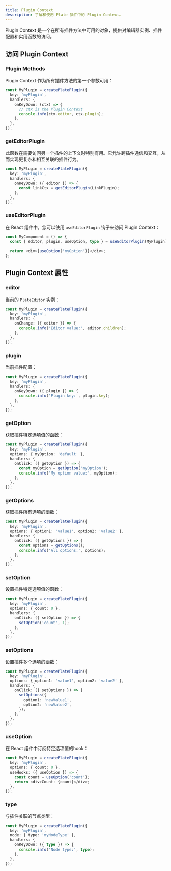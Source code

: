 ```yaml
---
title: Plugin Context
description: 了解和使用 Plate 插件中的 Plugin Context。
---
```


Plugin Context 是一个在所有插件方法中可用的对象，提供对编辑器实例、插件配置和实用函数的访问。

## 访问 Plugin Context

### Plugin Methods

Plugin Context 作为所有插件方法的第一个参数可用：

```ts
const MyPlugin = createPlatePlugin({
  key: 'myPlugin',
  handlers: {
    onKeyDown: (ctx) => {
      // ctx is the Plugin Context
      console.info(ctx.editor, ctx.plugin);
    },
  },
});
```

### getEditorPlugin

此函数在需要访问另一个插件的上下文时特别有用。它允许跨插件通信和交互，从而实现更复杂和相互关联的插件行为。

```ts
const MyPlugin = createPlatePlugin({
  key: 'myPlugin',
  handlers: {
    onKeyDown: ({ editor }) => {
      const linkCtx = getEditorPlugin(LinkPlugin);
    },
  },
});
```

### useEditorPlugin

在 React 组件中，您可以使用 `useEditorPlugin` 钩子来访问 Plugin Context：

```ts
const MyComponent = () => {
  const { editor, plugin, useOption, type } = useEditorPlugin(MyPlugin);
  
  return <div>{useOption('myOption')}</div>;
};
```

## Plugin Context 属性

### editor

当前的 `PlateEditor` 实例：

```ts
const MyPlugin = createPlatePlugin({
  key: 'myPlugin',
  handlers: {
    onChange: ({ editor }) => {
      console.info('Editor value:', editor.children);
    },
  },
});
```

### plugin

当前插件配置：

```ts
const MyPlugin = createPlatePlugin({
  key: 'myPlugin',
  handlers: {
    onKeyDown: ({ plugin }) => {
      console.info('Plugin key:', plugin.key);
    },
  },
});
```

### getOption

获取插件特定选项值的函数：

```ts
const MyPlugin = createPlatePlugin({
  key: 'myPlugin',
  options: { myOption: 'default' },
  handlers: {
    onClick: ({ getOption }) => {
      const myOption = getOption('myOption');
      console.info('My option value:', myOption);
    },
  },
});
```

### getOptions

获取插件所有选项的函数：

```ts
const MyPlugin = createPlatePlugin({
  key: 'myPlugin',
  options: { option1: 'value1', option2: 'value2' },
  handlers: {
    onClick: ({ getOptions }) => {
      const options = getOptions();
      console.info('All options:', options);
    },
  },
});
```

### setOption

设置插件特定选项值的函数：

```ts
const MyPlugin = createPlatePlugin({
  key: 'myPlugin',
  options: { count: 0 },
  handlers: {
    onClick: ({ setOption }) => {
      setOption('count', 1);
    },
  },
});
```

### setOptions

设置插件多个选项的函数：

```ts
const MyPlugin = createPlatePlugin({
  key: 'myPlugin',
  options: { option1: 'value1', option2: 'value2' },
  handlers: {
    onClick: ({ setOptions }) => {
      setOptions({
        option1: 'newValue1',
        option2: 'newValue2',
      });
    },
  },
});
```

### useOption

在 React 组件中订阅特定选项值的hook：

```ts
const MyPlugin = createPlatePlugin({
  key: 'myPlugin',
  options: { count: 0 },
  useHooks: ({ useOption }) => {
    const count = useOption('count');
    return <div>Count: {count}</div>;
  },
});
```

### type

  与插件关联的节点类型：

```ts
const MyPlugin = createPlatePlugin({
  key: 'myPlugin',
  node: { type: 'myNodeType' },
  handlers: {
    onKeyDown: ({ type }) => {
      console.info('Node type:', type);
    },
  },
});
```
